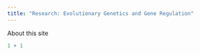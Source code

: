 ```yaml
---
title: "Research: Evolutionary Genetics and Gene Regulation"
---
```


About this site

```r
1 + 1
```

